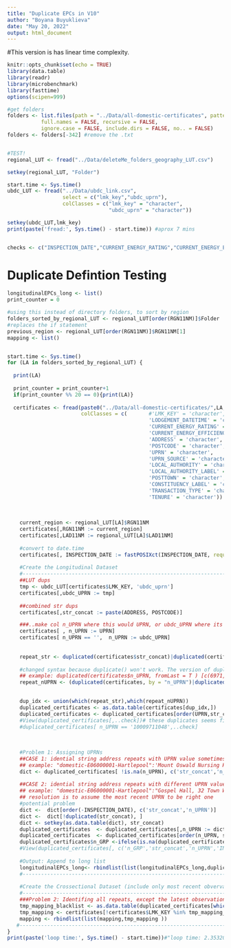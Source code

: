```yaml
---
title: "Duplicate EPCs in V10"
author: "Boyana Buyuklieva"
date: "May 20, 2022"
output: html_document
---
```


#This version is has linear time complexity. 

```r
knitr::opts_chunk$set(echo = TRUE)
library(data.table)
library(readr)
library(microbenchmark)
library(fasttime)
options(scipen=999)

#get folders
folders <- list.files(path = "../Data/all-domestic-certificates", pattern = NULL, all.files = FALSE,
           full.names = FALSE, recursive = FALSE,
           ignore.case = FALSE, include.dirs = FALSE, no.. = FALSE)
folders <- folders[-342] #remove the .txt


#TEST!
regional_LUT <- fread("../Data/deleteMe_folders_geography_LUT.csv")

setkey(regional_LUT, "Folder")

start.time <- Sys.time()
ubdc_LUT <- fread("../Data/ubdc_link.csv",  
                  select = c("lmk_key","ubdc_uprn"),
                  colClasses = c("lmk_key" = "character",
                                 "ubdc_uprn" = "character"))

setkey(ubdc_LUT,lmk_key)
print(paste('fread:', Sys.time() - start.time)) #aprox 7 mins


checks <- c("INSPECTION_DATE","CURRENT_ENERGY_RATING","CURRENT_ENERGY_EFFICIENCY","LMK_KEY","ubdc_UPRN")

```




# Duplicate Defintion Testing
```r
longitudinalEPCs_long <- list()
print_counter = 0

#using this instead of directory folders, to sort by region
folders_sorted_by_regional_LUT <- regional_LUT[order(RGN11NM)]$Folder
#replaces the if statement
previous_region <- regional_LUT[order(RGN11NM)]$RGN11NM[1]
mapping <- list() 


start.time <- Sys.time()
for (LA in folders_sorted_by_regional_LUT) {
  
  print(LA)
  
  print_counter = print_counter+1
  if(print_counter %% 20 == 0){print(LA)} 
  
  certificates <- fread(paste0("../Data/all-domestic-certificates/",LA,"/certificates.csv"),
                        colClasses = c(       #'LMK_KEY' = 'character', 
                                              'LODGEMENT_DATETIME' = 'character',
                                              'CURRENT_ENERGY_RATING' = 'character',
                                              'CURRENT_ENERGY_EFFICIENCY' = 'character',
                                              'ADDRESS' = 'character',
                                              'POSTCODE' = 'character',
                                              'UPRN' = 'character',
                                              'UPRN_SOURCE' = 'character',
                                              'LOCAL_AUTHORITY' = 'character',
                                              'LOCAL_AUTHORITY_LABEL' = 'character',
                                              'POSTTOWN' = 'character',
                                              'CONSTITUENCY_LABEL' = 'character',
                                              'TRANSACTION_TYPE' = 'character',
                                              'TENURE' = 'character'))
  
    
  
    current_region <- regional_LUT[LA]$RGN11NM
    certificates[,RGN11NM := current_region]
    certificates[,LAD11NM := regional_LUT[LA]$LAD11NM]
    
    #convert to date.time
    certificates[, INSPECTION_DATE := fastPOSIXct(INSPECTION_DATE, required.components = 3L)] #3 means only the date is required to a conversion to be valid
    
    #Create the Longitudinal Dataset
    #-------------------------------------------------------------------------------------------------------------------------------
    ##LUT dups
    tmp <- ubdc_LUT[certificates$LMK_KEY, 'ubdc_uprn']
    certificates[,ubdc_UPRN := tmp]
    
    ##combined str dups
    certificates[,str_concat := paste(ADDRESS, POSTCODE)]

    ###..make col n_UPRN where this would UPRN, or ubdc_UPRN where its missing
    certificates[ , n_UPRN := UPRN] 
    certificates[ n_UPRN == '',  n_UPRN := ubdc_UPRN]
    
    
    repeat_str <- duplicated(certificates$str_concat)|duplicated(certificates$str_concat, fromLast = T)
    
    #changed syntax because duplicate() won't work. The version of duplicated (duplicated.integer64() does not implement fromLast AND ignores the args! LOL 🥲)
    ## example: duplicated(certificates$n_UPRN, fromLast = T ) [c(6971,14575)] = F, T
    repeat_nUPRN <- (duplicated(certificates, by = "n_UPRN")|duplicated(certificates, by = "n_UPRN", fromLast = T)) & !(certificates$n_UPRN == '')
 

    dup_idx <- union(which(repeat_str),which(repeat_nUPRN))
    duplicated_certificates <- as.data.table(certificates[dup_idx,])
    duplicated_certificates <- duplicated_certificates[order(UPRN,str_concat,ubdc_UPRN, INSPECTION_DATE),]
    #View(duplicated_certificates[,..check])# these duplicates seems fine
    #duplicated_certificates[ n_UPRN == '10009711048',..check]
    
    
    
    #Problem 1: Assigning UPRNs
    ##CASE 1: idential string address repeats with UPRN value sometimes missing
    ## example: "domestic-E06000001-Hartlepool":'Mount Oswald Nursing Home, 16 Hutton Avenue TS26 9PN'
    dict <- duplicated_certificates[ !is.na(n_UPRN), c('str_concat','n_UPRN','INSPECTION_DATE')]
    
    ##CASE 2: idential string address repeats with different UPRN values
    ## example: "domestic-E06000001-Hartlepool":"Gospel Hall, 32 Town Wall TS24 0JQ"
    ## resolution is to assume the most recent UPRN to be right one
    #potential problem
    dict <-  dict[order(-INSPECTION_DATE), c('str_concat','n_UPRN')]
    dict <-  dict[!duplicated(str_concat), ]
    dict <- setkey(as.data.table(dict), str_concat)
    duplicated_certificates  <- duplicated_certificates[,n_UPRN := dict[duplicated_certificates$str_concat, 'n_UPRN']] 
    duplicated_certificates  <- duplicated_certificates[order(n_UPRN, str_concat, -INSPECTION_DATE),]
    duplicated_certificates$n_GRP <-ifelse(is.na(duplicated_certificates$n_UPRN), duplicated_certificates$str_concat, duplicated_certificates$n_UPRN )
    #View(duplicated_certificates[, c('n_GRP','str_concat','n_UPRN','INSPECTION_DATE')])
    
    #Output: Append to long list
    longitudinalEPCs_long<- rbindlist(list(longitudinalEPCs_long,duplicated_certificates ))
    #-------------------------------------------------------------------------------------------------------------------------------
    
    #Create the Crossectional Dataset (include only most recent obvervations of repeat entries)
    #------------------------------------------------------------------------------------------------------------------------------
    ###Problem 2: Identifing all repeats, except the latest observations to create blacklist
    tmp_mapping_blacklist <- as.data.table(duplicated_certificates[which( !duplicated(duplicated_certificates$n_GRP) ),]$LMK_KEY )
    tmp_mapping <- certificates[!certificates$LMK_KEY %in% tmp_mapping_blacklist$V1,] #keep those outside the blacklist
    mapping <- rbindlist(list(mapping,tmp_mapping ))
   #------------------------------------------------------------------------------------------------------------------------------
}
print(paste('loop time:', Sys.time() - start.time))#"loop time: 2.35320606278049"
```


